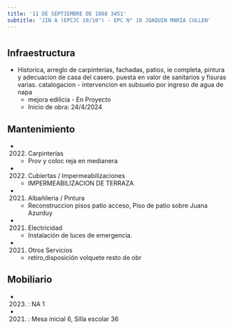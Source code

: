 ```yaml
---
title: '11 DE SEPTIEMBRE DE 1888 3451'
subtitle: 'JIN A (EPCJC 10/10°) - EPC N° 10 JOAQUIN MARIA CULLEN'
---
```


#
## Infraestructura

* Historica, arreglo de carpinterias, fachadas, patios, ie completa, pintura y adecuacion de casa del casero. puesta en valor de sanitarios y fisuras varias. catalogacion -  intervencion en subsuelo por ingreso de agua de napa 
    + mejora edilicia - En Proyecto 
    + Inicio de obra: 24/4/2024 






## Mantenimiento

*  (2022) Carpinterías 
    + Prov y coloc reja en medianera

*  (2022) Cubiertas / Impermeabilizaciones 
    + IMPERMEABILIZACION DE TERRAZA

*  (2021) Albañileria / Pintura 
    + Reconstruccion pisos patio acceso, Piso de patio sobre Juana Azurduy

*  (2021) Electricidad 
    + Instalación de luces de emergencia.

*  (2021) Otros Servicios 
    + retiro,disposición volquete resto de obr





## Mobiliario

*  (2023) : NA 1 

*  (2021) : Mesa inicial 6, Silla escolar 36 



